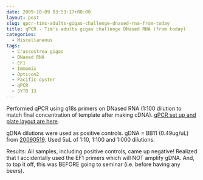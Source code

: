 ```yaml
---
date: 2009-10-09 03:53:17+00:00
layout: post
slug: qpcr-tims-adults-gigas-challenge-dnased-rna-from-today
title: qPCR - Tim's adults gigas challenge DNased RNA (from today)
categories:
  - Miscellaneous
tags:
  - Crassostrea gigas
  - DNased RNA
  - EF1
  - Immomix
  - Opticon2
  - Pacific oyster
  - qPCR
  - SYTO 13
---
```


Performed qPCR using q18s primers on DNased RNA (1:100 dilution to match final concentration of template after making cDNA). [qPCR set up and plate layout are here](https://eagle.fish.washington.edu/Arabidopsis/Notebook%20Workup%20Files/20091008-01.jpg).

gDNA dilutions were used as positive controls. gDNA = BB11 (0.49ug/uL) from [20090519](/Sam%27s+Working+Notebook+Jan-May+2009#sjw20090519). Used 5uL of 1:10, 1:100 and 1:000 dilutions.

Results: All samples, including positive controls, came up negative! Realized that I accidentally used the EF1 primers which will NOT amplify gDNA. And, to top it off, this was BEFORE going to seminar (i.e. before having any beers).
